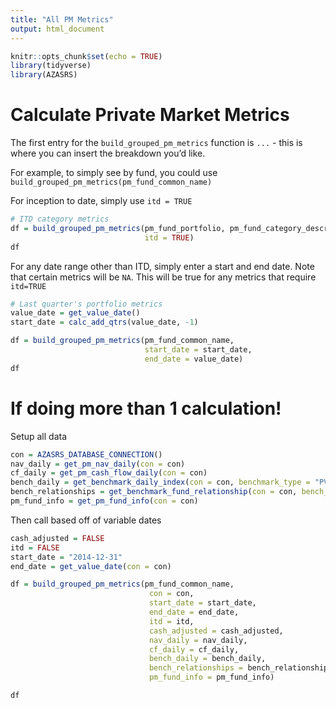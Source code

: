 ```yaml
---
title: "All PM Metrics"
output: html_document
---
```


```r
knitr::opts_chunk$set(echo = TRUE)
library(tidyverse)
library(AZASRS)
```


# Calculate Private Market Metrics

The first entry for the `build_grouped_pm_metrics` function is `...` - this is where you can insert the breakdown you'd like.

For example, to simply see by fund, you could use `build_grouped_pm_metrics(pm_fund_common_name)`

For inception to date, simply use `itd = TRUE`
```r
# ITD category metrics
df = build_grouped_pm_metrics(pm_fund_portfolio, pm_fund_category_description, 
                              itd = TRUE)
df
```


For any date range other than ITD, simply enter a start and end date. Note that certain metrics will be `NA`. This will be true for any metrics that require `itd=TRUE` 

```r
# Last quarter's portfolio metrics
value_date = get_value_date()
start_date = calc_add_qtrs(value_date, -1)

df = build_grouped_pm_metrics(pm_fund_common_name,
                              start_date = start_date,
                              end_date = value_date)
df
```


# If doing more than 1 calculation!


Setup all data
```r
con = AZASRS_DATABASE_CONNECTION()
nav_daily = get_pm_nav_daily(con = con)
cf_daily = get_pm_cash_flow_daily(con = con)
bench_daily = get_benchmark_daily_index(con = con, benchmark_type = "PVT", return_tibble = TRUE)
bench_relationships = get_benchmark_fund_relationship(con = con, bench_type = "PVT", return_tibble = TRUE)
pm_fund_info = get_pm_fund_info(con = con)
```

Then call based off of variable dates

```r
cash_adjusted = FALSE
itd = FALSE
start_date = "2014-12-31"
end_date = get_value_date(con = con)

df = build_grouped_pm_metrics(pm_fund_common_name,
                               con = con,
                               start_date = start_date,
                               end_date = end_date,
                               itd = itd,
                               cash_adjusted = cash_adjusted,
                               nav_daily = nav_daily,
                               cf_daily = cf_daily,
                               bench_daily = bench_daily,
                               bench_relationships = bench_relationships,
                               pm_fund_info = pm_fund_info)

df
```


